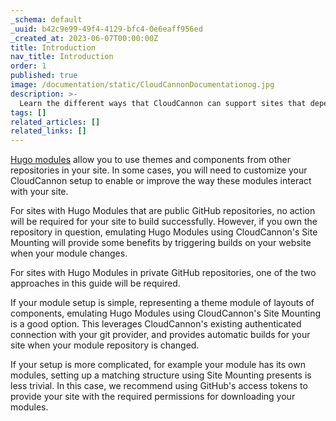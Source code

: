 ```yaml
---
_schema: default
_uuid: b42c9e99-49f4-4129-bfc4-0e6eaff956ed
_created_at: 2023-06-07T00:00:00Z
title: Introduction
nav_title: Introduction
order: 1
published: true
image: /documentation/static/CloudCannonDocumentationog.jpg
description: >-
  Learn the different ways that CloudCannon can support sites that depend on Hugo Modules
tags: []
related_articles: []
related_links: []
---
```

[Hugo modules](https://gohugo.io/hugo-modules/) allow you to use themes and components from other repositories in your site.
In some cases, you will need to customize your CloudCannon setup to enable or improve the way these modules interact with your site.

For sites with Hugo Modules that are public GitHub repositories, no action will be required for your site to build successfully.
However, if you own the repository in question, emulating Hugo Modules using CloudCannon's Site Mounting will provide some benefits
by triggering builds on your website when your module changes.

For sites with Hugo Modules in private GitHub repositories, one of the two approaches in this guide will be required.

If your module setup is simple, representing a theme module of layouts of components, emulating Hugo Modules using CloudCannon's Site Mounting
is a good option. This leverages CloudCannon's existing authenticated connection with your git provider, and provides automatic builds
for your site when your module repository is changed.

If your setup is more complicated, for example your module has its own modules, setting up a matching structure using Site Mounting presents is less trivial.
In this case, we recommend using GitHub's access tokens to provide your site with the required permissions for downloading your modules.
